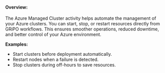 #### <b>Overview:</b>
The Azure Managed Cluster activity helps automate the management of your Azure clusters. You can start, stop, or restart resources directly from GRiPO workflows. This ensures smoother operations, reduced downtime, and better control of your Azure environment.

<b>Examples:</b>

* Start clusters before deployment automatically.
* Restart nodes when a failure is detected.
* Stop clusters during off-hours to save resources.